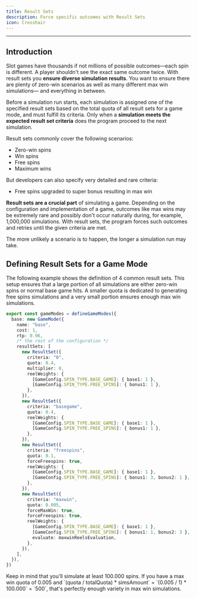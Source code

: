 ```yaml
---
title: Result Sets
description: Force specific outcomes with Result Sets
icon: Crosshair
---
```


---

## Introduction

Slot games have thousands if not millions of possible outcomes—each spin is different.
A player shouldn't see the exact same outcome twice. With result sets you **ensure diverse simulation results**.
You want to ensure there are plenty of zero-win scenarios as well as many different max win simulations—
and everything in between.

Before a simulation run starts, each simulation is assigned one of the specified result sets
based on the total quota of all result sets for a game mode, and must fulfill its criteria.
Only when a **simulation meets the expected result set criteria** does the program proceed to the next simulation.

Result sets commonly cover the following scenarios:

* Zero-win spins
* Win spins
* Free spins
* Maximum wins

But developers can also specify very detailed and rare criteria:

* Free spins upgraded to super bonus resulting in max win

**Result sets are a crucial part** of simulating a game. Depending on the configuration and implementation of a game,
outcomes like max wins may be extremely rare and possibly don't occur naturally during, for example, 1,000,000 simulations.
With result sets, the program forces such outcomes and retries until the given criteria are met.

<Callout title="Keep this in mind">
  The more unlikely a scenario is to happen, the longer a simulation run may take.
</Callout>

## Defining Result Sets for a Game Mode

The following example shows the definition of 4 common result sets.
This setup ensures that a large portion of all simulations are either zero-win spins or normal base game hits.
A smaller quota is dedicated to generating free spins simulations
and a very small portion ensures enough max win simulations.

```ts lineNumbers
export const gameModes = defineGameModes({
  base: new GameMode({
    name: "base",
    cost: 1,
    rtp: 0.96,
    /* the rest of the configuration */
    resultSets: [
      new ResultSet({
        criteria: "0",
        quota: 0.4,
        multiplier: 0,
        reelWeights: {
          [GameConfig.SPIN_TYPE.BASE_GAME]: { base1: 1 },
          [GameConfig.SPIN_TYPE.FREE_SPINS]: { bonus1: 1 },
        },
      }),
      new ResultSet({
        criteria: "basegame",
        quota: 0.4,
        reelWeights: {
          [GameConfig.SPIN_TYPE.BASE_GAME]: { base1: 1 },
          [GameConfig.SPIN_TYPE.FREE_SPINS]: { bonus1: 1 },
        },
      }),
      new ResultSet({
        criteria: "freespins",
        quota: 0.1,
        forceFreespins: true,
        reelWeights: {
          [GameConfig.SPIN_TYPE.BASE_GAME]: { base1: 1 },
          [GameConfig.SPIN_TYPE.FREE_SPINS]: { bonus1: 3, bonus2: 1 },
        },
      }),
      new ResultSet({
        criteria: "maxwin",
        quota: 0.005,
        forceMaxWin: true,
        forceFreespins: true,
        reelWeights: {
          [GameConfig.SPIN_TYPE.BASE_GAME]: { base1: 1 },
          [GameConfig.SPIN_TYPE.FREE_SPINS]: { bonus1: 1, bonus2: 3 },
          evaluate: maxwinReelsEvaluation,
        },
      }),
    ],
  }),
})
```

<Callout title="Small quotas">
  Keep in mind that you'll simulate at least 100.000 spins.
  If you have a max win quota of 0.005 and `(quota / totalQuota) * simsAmount` = `(0.005 / 1) * 100.000` = `500`,
  that's perfectly enough variety in max win simulations.
</Callout>